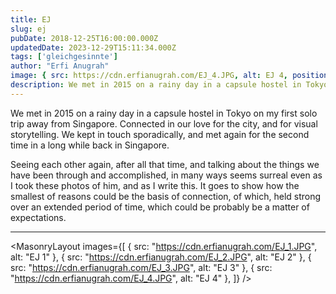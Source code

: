 ```yaml
---
title: EJ
slug: ej
pubDate: 2018-12-25T16:00:00.000Z
updatedDate: 2023-12-29T15:11:34.000Z
tags: ['gleichgesinnte']
author: "Erfi Anugrah"
image: { src: https://cdn.erfianugrah.com/EJ_4.JPG, alt: EJ 4, positionx: 45%, positiony: 20% }
description: We met in 2015 on a rainy day in a capsule hostel in Tokyo on my first solo trip away from Singapore. Connected in our love for the city, and for visual storytelling. We kept in touch sporadically, and met again for the second time in a long while back in Singapore.
---
```


We met in 2015 on a rainy day in a capsule hostel in Tokyo on my first solo trip away from Singapore. Connected in our love for the city, and for visual storytelling. We kept in touch sporadically, and met again for the second time in a long while back in Singapore.

Seeing each other again, after all that time, and talking about the things we have been through and accomplished, in many ways seems surreal even as I took these photos of him, and as I write this. It goes to show how the smallest of reasons could be the basis of connection, of which, held strong over an extended period of time, which could be probably be a matter of expectations.

---

<MasonryLayout images={[
    { src: "https://cdn.erfianugrah.com/EJ_1.JPG", alt: "EJ 1" },
    { src: "https://cdn.erfianugrah.com/EJ_2.JPG", alt: "EJ 2" },
    { src: "https://cdn.erfianugrah.com/EJ_3.JPG", alt: "EJ 3" },
    { src: "https://cdn.erfianugrah.com/EJ_4.JPG", alt: "EJ 4" },
]} />
